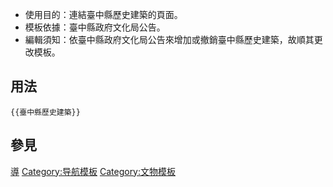 <includeonly><!-- 在這裡加入模板的保護標識 --></includeonly><noinclude>{{template doc page viewed directly}}</noinclude>
<!-- 在本行下編輯模板說明 -->
*使用目的：連結臺中縣歷史建築的頁面。
*模板依據：臺中縣政府文化局公告。
*編輯須知：依臺中縣政府文化局公告來增加或撤銷臺中縣歷史建築，故順其更改模板。
== 用法 ==
<pre>
{{臺中縣歷史建築}}
</pre>
== 參見 ==

<includeonly>
<!-- 本行下加入模板的分類 -->
[[Category:台灣文化資產模板|導]]
[[Category:导航模板]]
[[Category:文物模板]]
<!-- 本行下加入模板的跨語言鏈接 -->

</includeonly>